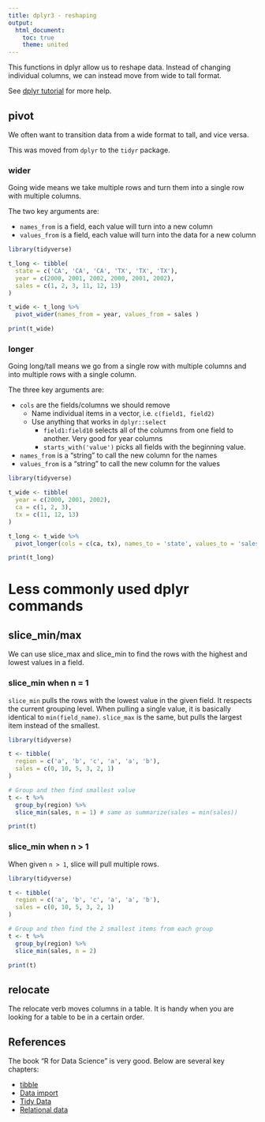 ```yaml
---
title: dplyr3 - reshaping
output: 
  html_document:
    toc: true
    theme: united
---
```


This functions in dplyr allow us to reshape data. Instead of changing individual columns, we can instead move from wide to tall format. 

See [dplyr tutorial](https://dplyr.tidyverse.org/articles/dplyr.html) for more help.


## pivot

We often want to transition data from a wide format to tall, and vice versa.

This was moved from `dplyr` to the `tidyr` package.

### wider

Going wide means we take multiple rows and turn them into a single row with multiple columns.

The two key arguments are:

- `names_from` is a field, each value will turn into a new column
- `values_from` is a field, each value will turn into the data for a new column

```r
library(tidyverse)

t_long <- tibble(
  state = c('CA', 'CA', 'CA', 'TX', 'TX', 'TX'),
  year = c(2000, 2001, 2002, 2000, 2001, 2002),
  sales = c(1, 2, 3, 11, 12, 13)
)

t_wide <- t_long %>% 
  pivot_wider(names_from = year, values_from = sales )

print(t_wide)
```


### longer

Going long/tall means we go from a single row with multiple columns and into multiple rows with a single column.

The three key arguments are:

- `cols` are the fields/columns we should remove
  - Name individual items in a vector, i.e. `c(field1, field2)`
  - Use anything that works in `dplyr::select`
    - `field1:field10` selects all of the columns from one field to another. Very good for year columns
    - `starts_with('value')` picks all fields with the beginning value.
- `names_from` is a "string" to call the new column for the names
- `values_from` is a "string" to call the new column for the values

```r
library(tidyverse)

t_wide <- tibble(
  year = c(2000, 2001, 2002),
  ca = c(1, 2, 3),
  tx = c(11, 12, 13)
)

t_long <- t_wide %>% 
  pivot_longer(cols = c(ca, tx), names_to = 'state', values_to = 'sales' )

print(t_long)
```

# Less commonly used dplyr commands

## slice_min/max {.tabset}

We can use slice_max and slice_min to find the rows with the highest and lowest values in a field.

### slice_min when n = 1

`slice_min` pulls the rows with the lowest value in the given field. It respects the current grouping level. When pulling a single value, it is basically identical to `min(field_name)`. 
`slice_max` is the same, but pulls the largest item instead of the smallest.

```r
library(tidyverse)

t <- tibble(
  region = c('a', 'b', 'c', 'a', 'a', 'b'),
  sales = c(0, 10, 5, 3, 2, 1)
)

# Group and then find smallest value
t <- t %>% 
  group_by(region) %>% 
  slice_min(sales, n = 1) # same as summarize(sales = min(sales))

print(t)
```


### slice_min when n > 1

When given `n > 1`, slice will pull multiple rows.

```r
library(tidyverse)

t <- tibble(
  region = c('a', 'b', 'c', 'a', 'a', 'b'),
  sales = c(0, 10, 5, 3, 2, 1)
)

# Group and then find the 2 smallest items from each group
t <- t %>% 
  group_by(region) %>% 
  slice_min(sales, n = 2) 

print(t)
```

## relocate

The relocate verb moves columns in a table. It is handy when you are looking for a table to be in a certain order.


## References

The book "R for Data Science" is very good. Below are several key chapters:

- [tibble](https://r4ds.had.co.nz/tibbles.html)
- [Data import](https://r4ds.had.co.nz/data-import.html)
- [Tidy Data](https://r4ds.had.co.nz/tidy-data.html)
- [Relational data](https://r4ds.had.co.nz/relational-data.html)

